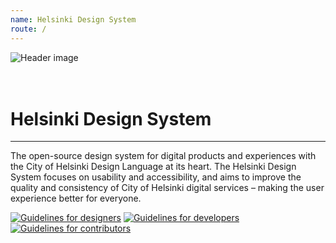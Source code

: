 ```yaml
---
name: Helsinki Design System
route: /
---
```



<img src={headerImgURL} alt="Header image" />
<br />
<br />
<br />

# Helsinki Design System

---

<LargeParagraph>The open-source design system for digital products and experiences with the City of Helsinki Design Language at its heart. The Helsinki Design System focuses on usability and accessibility, and aims to improve the quality and consistency of City of Helsinki digital services – making the user experience better for everyone.
</LargeParagraph>

[![Guidelines for designers](../static/for_designers.svg)](/designers)
[![Guidelines for developers](../static/for_developers.svg)](/developers)
[![Guidelines for contributors](../static/for_contributors.svg)](/docs-how-to-contribute-documentation)